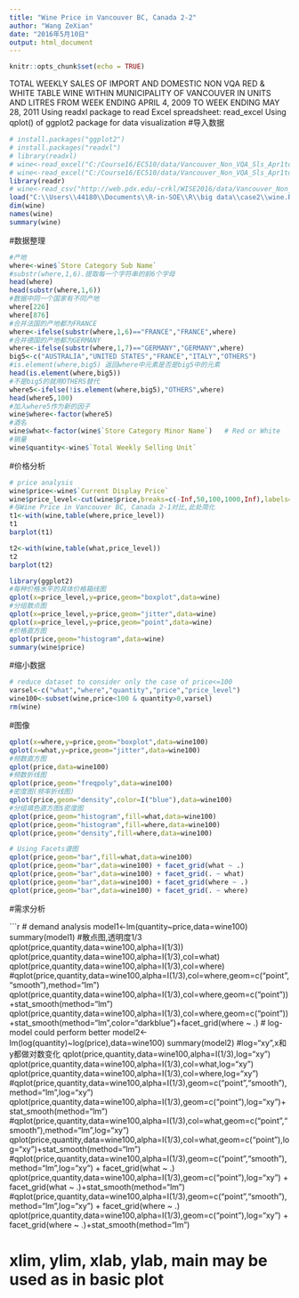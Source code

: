 ```yaml
---
title: "Wine Price in Vancouver BC, Canada 2-2"
author: "Wang ZeXian"
date: "2016年5月10日"
output: html_document
---
```


```r
knitr::opts_chunk$set(echo = TRUE)
```

TOTAL WEEKLY SALES OF IMPORT AND DOMESTIC NON VQA RED & WHITE TABLE WINE 
WITHIN MUNICIPALITY OF VANCOUVER IN UNITS AND LITRES
FROM WEEK ENDING APRIL 4, 2009 TO WEEK ENDING MAY 28, 2011
Using readxl package to read Excel spreadsheet: read_excel
Using qplot() of ggplot2 package for data visualization
#导入数据
```r
# install.packages("ggplot2")
# install.packages("readxl")
# library(readxl) 
# wine<-read_excel("C:/Course16/EC510/data/Vancouver_Non_VQA_Sls_Apr1toMay31_rev.xlsx",na="NA",skip=5)
# wine<-read_excel("C:/Course16/EC510/data/Vancouver_Non_VQA_Sls_Apr1toMay31.xlsx",sheet=2)
library(readr) 
# wine<-read_csv("http://web.pdx.edu/~crkl/WISE2016/data/Vancouver_Non_VQA_Sls_Apr1toMay31.csv",na="NA")
load("C:\\Users\\44180\\Documents\\R-in-SOE\\R\\big data\\case2\\wine.RData")
dim(wine)
names(wine)
summary(wine)
```

#数据整理
```r
#产地
where<-wine$`Store Category Sub Name` 
#substr(where,1,6).提取每一个字符串的前6个字母
head(where)
head(substr(where,1,6))
#数据中同一个国家有不同产地
where[226]
where[876]
#合并法国的产地都为FRANCE
where<-ifelse(substr(where,1,6)=="FRANCE","FRANCE",where)  
#合并德国的产地都为GERMANY
where<-ifelse(substr(where,1,7)=="GERMANY","GERMANY",where) 
big5<-c("AUSTRALIA","UNITED STATES","FRANCE","ITALY","OTHERS")
#is.element(where,big5) 返回where中元素是否是big5中的元素
head(is.element(where,big5))
#不是big5的就用OTHERS替代
where5<-ifelse(!is.element(where,big5),"OTHERS",where)
head(where5,100)
#加入where5作为新的因子
wine$where<-factor(where5)
#酒名
wine$what<-factor(wine$`Store Category Minor Name`)   # Red or White
#销量
wine$quantity<-wine$`Total Weekly Selling Unit`
```

#价格分析

```r
# price analysis
wine$price<-wine$`Current Display Price`
wine$price_level<-cut(wine$price,breaks=c(-Inf,50,100,1000,Inf),labels=c("Low","Medium","High","Expensive"))
#与Wine Price in Vancouver BC, Canada 2-1对比,此处简化
t1<-with(wine,table(where,price_level))
t1
barplot(t1)

t2<-with(wine,table(what,price_level))
t2
barplot(t2)

library(ggplot2)
#每种价格水平的具体价格箱线图
qplot(x=price_level,y=price,geom="boxplot",data=wine)
#分组散点图
qplot(x=price_level,y=price,geom="jitter",data=wine)
qplot(x=price_level,y=price,geom="point",data=wine)
#价格直方图
qplot(price,geom="histogram",data=wine)
summary(wine$price)
```

#缩小数据

```r
# reduce dataset to consider only the case of price<=100
varsel<-c("what","where","quantity","price","price_level")  
wine100<-subset(wine,price<100 & quantity>0,varsel) 
rm(wine)
```

#图像

```r
qplot(x=where,y=price,geom="boxplot",data=wine100)
qplot(x=what,y=price,geom="jitter",data=wine100)
#频数直方图
qplot(price,data=wine100) 
#频数折线图
qplot(price,geom="freqpoly",data=wine100)
#密度图(频率折线图)
qplot(price,geom="density",color=I("blue"),data=wine100)
#分组填色直方图$密度图
qplot(price,geom="histogram",fill=what,data=wine100)
qplot(price,geom="histogram",fill=where,data=wine100)
qplot(price,geom="density",fill=where,data=wine100)

# Using Facets谱图
qplot(price,geom="bar",fill=what,data=wine100)
qplot(price,geom="bar",data=wine100) + facet_grid(what ~ .)
qplot(price,geom="bar",data=wine100) + facet_grid(. ~ what)
qplot(price,geom="bar",data=wine100) + facet_grid(where ~ .)
qplot(price,geom="bar",data=wine100) + facet_grid(. ~ where)
```

#需求分析

```r
# demand analysis
model1<-lm(quantity~price,data=wine100)
summary(model1)
#散点图,透明度1/3
qplot(price,quantity,data=wine100,alpha=I(1/3))
qplot(price,quantity,data=wine100,alpha=I(1/3),col=what)
qplot(price,quantity,data=wine100,alpha=I(1/3),col=where)
#qplot(price,quantity,data=wine100,alpha=I(1/3),col=where,geom=c("point","smooth"),method="lm")
qplot(price,quantity,data=wine100,alpha=I(1/3),col=where,geom=c("point"))+stat_smooth(method="lm")
qplot(price,quantity,data=wine100,alpha=I(1/3),col=where,geom=c("point"))+stat_smooth(method="lm",color="darkblue")+facet_grid(where ~ .)
# log-model could perform better
model2<-lm(log(quantity)~log(price),data=wine100)
summary(model2)
#log="xy",x和y都做对数变化
qplot(price,quantity,data=wine100,alpha=I(1/3),log="xy")
qplot(price,quantity,data=wine100,alpha=I(1/3),col=what,log="xy")
qplot(price,quantity,data=wine100,alpha=I(1/3),col=where,log="xy")
#qplot(price,quantity,data=wine100,alpha=I(1/3),geom=c("point","smooth"),method="lm",log="xy")
qplot(price,quantity,data=wine100,alpha=I(1/3),geom=c("point"),log="xy")+stat_smooth(method="lm")
#qplot(price,quantity,data=wine100,alpha=I(1/3),col=what,geom=c("point","smooth"),method="lm",log="xy")
qplot(price,quantity,data=wine100,alpha=I(1/3),col=what,geom=c("point"),log="xy")+stat_smooth(method="lm")
#qplot(price,quantity,data=wine100,alpha=I(1/3),geom=c("point","smooth"),method="lm",log="xy") + facet_grid(what ~ .)
qplot(price,quantity,data=wine100,alpha=I(1/3),geom=c("point"),log="xy") + facet_grid(what ~ .)+stat_smooth(method="lm")
#qplot(price,quantity,data=wine100,alpha=I(1/3),geom=c("point","smooth"),method="lm",log="xy") + facet_grid(where ~ .)
qplot(price,quantity,data=wine100,alpha=I(1/3),geom=c("point"),log="xy") + facet_grid(where ~ .)+stat_smooth(method="lm")


# xlim, ylim, xlab, ylab, main may be used as in basic plot